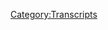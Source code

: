 {{DEFAULTSORT:
    #_TRANSCRIPT_0443S:We'll Be Back On Monday
}}{{Transcript
    | title         = [[We'll Be Back On Monday]]
    | caption       = [https://knowledgefight.libsyn.com/well-be-back-on-monday Listen to this episode on Libsyn]
    | episodeNumber = [[We'll Be Back On Monday|S009]]
    | length        = 00:07:12
}}

{{MessageBox
    | header     = Warning: Bot Generated Content
    | text       = This transcript was automatically generated by transcription software and likely contains many mistakes and misattributions. Please check the audio for definitive quotes, attribution, and context.
    | image      = N3yvass4myg91.webp
    | imagewidth = 50px
    | id         = warning
}}

{{TranscriptBlock
    | name      = Unknown Speaker
    | timestamp = 00:00:00.000
    | text      = I'm a policy wonk.
}}

{{TranscriptBlock
    | name      = Unknown Speaker
    | timestamp = 00:00:01.159
    | text      = Hey, everybody. Dan here.
}}

{{TranscriptBlock
    | name      = Unknown Speaker
    | timestamp = 00:00:02.960
    | text      = Hi, I'm Jordan.
}}

{{TranscriptBlock
    | name      = Unknown Speaker
    | timestamp = 00:00:04.040
    | text      = Hey, how's it going, buddy?
}}

{{TranscriptBlock
    | name      = Unknown Speaker
    | timestamp = 00:00:05.200
    | text      = I am also here.
}}

{{TranscriptBlock
    | name      = Unknown Speaker
    | timestamp = 00:00:06.120
    | text      = I just wanted to take a quick little moment to give you a little bit of a heads up that we are taking this Friday off from an episode.
}}

{{TranscriptBlock
    | name      = Unknown Speaker
    | timestamp = 00:00:13.480
    | text      = But we will be back on Monday.
}}

{{TranscriptBlock
    | name      = Unknown Speaker
    | timestamp = 00:00:14.919
    | text      = There's just so much to get handled in terms of the move.
}}

{{TranscriptBlock
    | name      = Unknown Speaker
    | timestamp = 00:00:18.039
    | text      = Moving is nuts.
}}

{{TranscriptBlock
    | name      = Unknown Speaker
    | timestamp = 00:00:18.879
    | text      = Yeah, I mean, a lot of it I was able to take care of and gradually do.
}}

{{TranscriptBlock
    | name      = Unknown Speaker
    | timestamp = 00:00:23.160
    | text      = But there's, you know, you always get blindsided by various things like so much, so many accounts to move.
}}

{{TranscriptBlock
    | name      = Unknown Speaker
    | timestamp = 00:00:29.960
    | text      = Move over like utilities and stuff.
}}

{{TranscriptBlock
    | name      = Unknown Speaker
    | timestamp = 00:00:32.000
    | text      = It's a lot.
}}

{{TranscriptBlock
    | name      = Unknown Speaker
    | timestamp = 00:00:33.240
    | text      = So I'm just going to take a one-off me day here, but we'll be back.
}}

{{TranscriptBlock
    | name      = Unknown Speaker
    | timestamp = 00:00:38.000
    | text      = Absolutely. I think that's a great idea.
}}

{{TranscriptBlock
    | name      = Unknown Speaker
    | timestamp = 00:00:39.960
    | text      = You should definitely take the day off.
}}

{{TranscriptBlock
    | name      = Unknown Speaker
    | timestamp = 00:00:42.079
    | text      = Yeah, it pains me.
}}

{{TranscriptBlock
    | name      = Unknown Speaker
    | timestamp = 00:00:43.520
    | text      = For God's sakes, clean off your soundboard.
}}

{{TranscriptBlock
    | name      = Unknown Speaker
    | timestamp = 00:00:46.679
    | text      = For God's sakes, get that compressed air for once.
}}

{{TranscriptBlock
    | name      = Unknown Speaker
    | timestamp = 00:00:49.479
    | text      = You're a dick.
}}

{{TranscriptBlock
    | name      = Unknown Speaker
    | timestamp = 00:00:50.399
    | text      = Damn it!
}}

{{TranscriptBlock
    | name      = Unknown Speaker
    | timestamp = 00:00:52.759
    | text      = Don't tell me what to do with my soundboard, because if you do...
}}

{{TranscriptBlock
    | name      = Unknown Speaker
    | timestamp = 00:00:55.320
    | text      = You're an asshole.
}}

{{TranscriptBlock
    | name      = Unknown Speaker
    | timestamp = 00:00:56.439
    | text      = Damn it!
}}

{{TranscriptBlock
    | name      = Unknown Speaker
    | timestamp = 00:00:57.000
    | text      = Don't tell me what to do.
}}

{{TranscriptBlock
    | name      = Unknown Speaker
    | timestamp = 00:00:58.840
    | text      = Ah, shit.
}}

{{TranscriptBlock
    | name      = Unknown Speaker
    | timestamp = 00:00:59.679
    | text      = Yeah, well, I mean, in the move, I'll dust that stuff off.
}}

{{TranscriptBlock
    | name      = Unknown Speaker
    | timestamp = 00:01:02.960
    | text      = But yeah, I don't know, it pains me.
}}

{{TranscriptBlock
    | name      = Unknown Speaker
    | timestamp = 00:01:05.799
    | text      = I wish we could do a stupid episode, but we'll be back on Monday and everything.
}}

{{TranscriptBlock
    | name      = Unknown Speaker
    | timestamp = 00:01:11.640
    | text      = And thank you to everybody who's been so supportive and kind about telling me to take a week off and what have you.
}}

{{TranscriptBlock
    | name      = Unknown Speaker
    | timestamp = 00:01:18.640
    | text      = And just people being excited for the new place and the new pet.
}}

{{TranscriptBlock
    | name      = Unknown Speaker
    | timestamp = 00:01:23.079
    | text      = Yes, we are all very excited.
}}

{{TranscriptBlock
    | name      = Unknown Speaker
    | timestamp = 00:01:24.079
    | text      = The new animal friend, which I think I've made a decision on, which will be forthcoming.
}}

{{TranscriptBlock
    | name      = Unknown Speaker
    | timestamp = 00:01:27.959
    | text      = Ooh, now you're teasing?
}}

{{TranscriptBlock
    | name      = Unknown Speaker
    | timestamp = 00:01:29.480
    | text      = I'm not teasing because I haven't fully made this decision, but I'm leaning very heavily in one direction.
}}

{{TranscriptBlock
    | name      = Unknown Speaker
    | timestamp = 00:01:35.159
    | text      = It'll actually shock the world.
}}

{{TranscriptBlock
    | name      = Unknown Speaker
    | timestamp = 00:01:36.640
    | text      = The announcement will shock the world.
}}

{{TranscriptBlock
    | name      = Unknown Speaker
    | timestamp = 00:01:39.159
    | text      = Yes.
}}

{{TranscriptBlock
    | name      = Unknown Speaker
    | timestamp = 00:01:40.159
    | text      = Anyway, the Seltzer website has been updated.
}}

{{TranscriptBlock
    | name      = Unknown Speaker
    | timestamp = 00:01:43.079
    | text      = Ooh, here's something we can do.
}}

{{TranscriptBlock
    | name      = Unknown Speaker
    | timestamp = 00:01:44.920
    | text      = What's that?
}}

{{TranscriptBlock
    | name      = Unknown Speaker
    | timestamp = 00:01:45.799
    | text      = I know people love my food reviews, so let's do a little bit of a food conversation.
}}

{{TranscriptBlock
    | name      = Unknown Speaker
    | timestamp = 00:01:50.040
    | text      = All right, what do you got?
}}

{{TranscriptBlock
    | name      = Unknown Speaker
    | timestamp = 00:01:51.079
    | text      = I have two foods.
}}

{{TranscriptBlock
    | name      = Unknown Speaker
    | timestamp = 00:01:51.879
    | text      = Two foods.
}}

{{TranscriptBlock
    | name      = Unknown Speaker
    | timestamp = 00:01:52.480
    | text      = I tried this last week or so.
}}

{{TranscriptBlock
    | name      = Unknown Speaker
    | timestamp = 00:01:54.159
    | text      = Good and bad.
}}

{{TranscriptBlock
    | name      = Unknown Speaker
    | timestamp = 00:01:55.000
    | text      = No, well, I don't know, maybe.
}}

{{TranscriptBlock
    | name      = Unknown Speaker
    | timestamp = 00:01:57.359
    | text      = Meh.
}}

{{TranscriptBlock
    | name      = Unknown Speaker
    | timestamp = 00:01:58.599
    | text      = I expected both to be terrible.
}}

{{TranscriptBlock
    | name      = Unknown Speaker
    | timestamp = 00:02:00.000
    | text      = Sure, sure.
}}

{{TranscriptBlock
    | name      = Unknown Speaker
    | timestamp = 00:02:00.840
    | text      = One.
}}

{{TranscriptBlock
    | name      = Unknown Speaker
    | timestamp = 00:02:01.400
    | text      = Yes.
}}

{{TranscriptBlock
    | name      = Unknown Speaker
    | timestamp = 00:02:02.359
    | text      = Pop-Tarts.
}}

{{TranscriptBlock
    | name      = Unknown Speaker
    | timestamp = 00:02:03.159
    | text      = Pop-Tarts, which kind?
}}

{{TranscriptBlock
    | name      = Unknown Speaker
    | timestamp = 00:02:04.159
    | text      = Fruity, Fruit Loops.
}}

{{TranscriptBlock
    | name      = Unknown Speaker
    | timestamp = 00:02:06.159
    | text      = Fruit Loops, get the fuck out of here.
}}

{{TranscriptBlock
    | name      = Unknown Speaker
    | timestamp = 00:02:07.680
    | text      = I found a single pack at the corner store.
}}

{{TranscriptBlock
    | name      = Unknown Speaker
    | timestamp = 00:02:11.520
    | text      = There shouldn't even have been that many.
}}

{{TranscriptBlock
    | name      = Unknown Speaker
    | timestamp = 00:02:12.840
    | text      = I agreed.
}}

{{TranscriptBlock
    | name      = Unknown Speaker
    | timestamp = 00:02:14.840
    | text      = I don't like Pop-Tarts to begin with.
}}

{{TranscriptBlock
    | name      = Unknown Speaker
    | timestamp = 00:02:17.159
    | text      = I think they're trash.
}}

{{TranscriptBlock
    | name      = Unknown Speaker
    | timestamp = 00:02:18.280
    | text      = I hate them.
}}

{{TranscriptBlock
    | name      = Unknown Speaker
    | timestamp = 00:02:20.159
    | text      = I think they're a bad way to have food delivered to your mouth.
}}

{{TranscriptBlock
    | name      = Unknown Speaker
    | timestamp = 00:02:24.080
    | text      = I think most of them are glorified candy or whatever.
}}

{{TranscriptBlock
    | name      = Unknown Speaker
    | timestamp = 00:02:28.360
    | text      = There's those ones that are like a fucking hot fudge sundae.
}}

{{TranscriptBlock
    | name      = Unknown Speaker
    | timestamp = 00:02:31.759
    | text      = Yeah, I know.
}}

{{TranscriptBlock
    | name      = Unknown Speaker
    | timestamp = 00:02:32.360
    | text      = They're bananas.
}}

{{TranscriptBlock
    | name      = Unknown Speaker
    | timestamp = 00:02:33.560
    | text      = Although I will eat those for dessert, maybe.
}}

{{TranscriptBlock
    | name      = Unknown Speaker
    | timestamp = 00:02:35.800
    | text      = Cinnamon brown sugar is the only way to go.
}}

{{TranscriptBlock
    | name      = Unknown Speaker
    | timestamp = 00:02:37.800
    | text      = As a breakfast, no good.
}}

{{TranscriptBlock
    | name      = Unknown Speaker
    | timestamp = 00:02:39.199
    | text      = Maybe a s'more.
}}

{{TranscriptBlock
    | name      = Unknown Speaker
    | timestamp = 00:02:39.879
    | text      = Fruit punch, or Fruit Loops.
}}

{{TranscriptBlock
    | name      = Unknown Speaker
    | timestamp = 00:02:42.680
    | text      = Super crazy, though.
}}

{{TranscriptBlock
    | name      = Unknown Speaker
    | timestamp = 00:02:43.800
    | text      = Like, I can't resist the call of that.
}}

{{TranscriptBlock
    | name      = Unknown Speaker
    | timestamp = 00:02:45.280
    | text      = Yeah, your addiction to novelty is beyond me, but.
}}

{{TranscriptBlock
    | name      = Unknown Speaker
    | timestamp = 00:02:48.039
    | text      = So I grabbed them, and I heated them up.
}}

{{TranscriptBlock
    | name      = Unknown Speaker
    | timestamp = 00:02:50.680
    | text      = I expected it to be terrible.
}}

{{TranscriptBlock
    | name      = Unknown Speaker
    | timestamp = 00:02:51.919
    | text      = How'd you heat them up, toaster?
}}

{{TranscriptBlock
    | name      = Unknown Speaker
    | timestamp = 00:02:52.879
    | text      = Toaster oven.
}}

{{TranscriptBlock
    | name      = Unknown Speaker
    | timestamp = 00:02:54.120
    | text      = Toaster oven or toaster oven?
}}

{{TranscriptBlock
    | name      = Unknown Speaker
    | timestamp = 00:02:55.639
    | text      = And then I did what I always do with Pop-Tarts,
}}

{{TranscriptBlock
    | name      = Unknown Speaker
    | timestamp = 00:02:57.800
    | text      = to just cut off the edges, because it's too much
}}

{{TranscriptBlock
    | name      = Unknown Speaker
    | timestamp = 00:02:59.879
    | text      = of the pastry, and it's gross.
}}

{{TranscriptBlock
    | name      = Unknown Speaker
    | timestamp = 00:03:01.919
    | text      = So got rid of those edges.
}}

{{TranscriptBlock
    | name      = Unknown Speaker
    | timestamp = 00:03:03.159
    | text      = That's a detail I didn't know about you.
}}

{{TranscriptBlock
    | name      = Unknown Speaker
    | timestamp = 00:03:05.520
    | text      = What?
}}

{{TranscriptBlock
    | name      = Unknown Speaker
    | timestamp = 00:03:06.039
    | text      = Did I cut the edges off a Pop-Tart?
}}

{{TranscriptBlock
    | name      = Unknown Speaker
    | timestamp = 00:03:07.560
    | text      = It's too much of that gross pastry.
}}

{{TranscriptBlock
    | name      = Unknown Speaker
    | timestamp = 00:03:10.400
    | text      = No, no.
}}

{{TranscriptBlock
    | name      = Unknown Speaker
    | timestamp = 00:03:12.080
    | text      = I did not eat that.
}}

{{TranscriptBlock
    | name      = Unknown Speaker
    | timestamp = 00:03:13.439
    | text      = So I got the edges off.
}}

{{TranscriptBlock
    | name      = Unknown Speaker
    | timestamp = 00:03:14.360
    | text      = All right.
}}

{{TranscriptBlock
    | name      = Unknown Speaker
    | timestamp = 00:03:15.360
    | text      = Really good.
}}

{{TranscriptBlock
    | name      = Unknown Speaker
    | timestamp = 00:03:16.960
    | text      = Really good.
}}

{{TranscriptBlock
    | name      = Unknown Speaker
    | timestamp = 00:03:17.599
    | text      = I hate to say it.
}}

{{TranscriptBlock
    | name      = Unknown Speaker
    | timestamp = 00:03:18.400
    | text      = Really good.
}}

{{TranscriptBlock
    | name      = Unknown Speaker
    | timestamp = 00:03:19.240
    | text      = Well, I mean, not really good.
}}

{{TranscriptBlock
    | name      = Unknown Speaker
    | timestamp = 00:03:20.560
    | text      = I don't want it for breakfast, but it was shockingly
}}

{{TranscriptBlock
    | name      = Unknown Speaker
    | timestamp = 00:03:23.479
    | text      = close to Fruit Loops.
}}

{{TranscriptBlock
    | name      = Unknown Speaker
    | timestamp = 00:03:25.080
    | text      = Yeah, because the flavor of the inside, the filling.
}}

{{TranscriptBlock
    | name      = Unknown Speaker
    | timestamp = 00:03:28.840
    | text      = Was it gooey?
}}

{{TranscriptBlock
    | name      = Unknown Speaker
    | timestamp = 00:03:29.680
    | text      = Yeah, but it tasted like a Fruit Loop.
}}

{{TranscriptBlock
    | name      = Unknown Speaker
    | timestamp = 00:03:33.360
    | text      = And then because of the frosting on top,
}}

{{TranscriptBlock
    | name      = Unknown Speaker
    | timestamp = 00:03:36.960
    | text      = that recreated the sort of sugary vibe of the Fruit Loop.
}}

{{TranscriptBlock
    | name      = Unknown Speaker
    | timestamp = 00:03:40.759
    | text      = I thought it was very accurate to a Fruit Loop.
}}

{{TranscriptBlock
    | name      = Unknown Speaker
    | timestamp = 00:03:43.000
    | text      = And I felt really ashamed afterwards,
}}

{{TranscriptBlock
    | name      = Unknown Speaker
    | timestamp = 00:03:45.080
    | text      = because I was like, well, you guys nailed it.
}}

{{TranscriptBlock
    | name      = Unknown Speaker
    | timestamp = 00:03:46.879
    | text      = You set out to make a Fruit Loop Pop-Tart, and you did.
}}

{{TranscriptBlock
    | name      = Unknown Speaker
    | timestamp = 00:03:49.439
    | text      = Got to give it to you.
}}

{{TranscriptBlock
    | name      = Unknown Speaker
    | timestamp = 00:03:50.680
    | text      = I got to give it up to those Somali pirates.
}}

{{TranscriptBlock
    | name      = Unknown Speaker
    | timestamp = 00:03:52.879
    | text      = Very accurate.
}}

{{TranscriptBlock
    | name      = Unknown Speaker
    | timestamp = 00:03:55.039
    | text      = See, I don't like that.
}}

{{TranscriptBlock
    | name      = Unknown Speaker
    | timestamp = 00:03:56.000
    | text      = I don't like transforming texture.
}}

{{TranscriptBlock
    | name      = Unknown Speaker
    | timestamp = 00:03:57.840
    | text      = I don't like the same taste turning
}}

{{TranscriptBlock
    | name      = Unknown Speaker
    | timestamp = 00:03:59.240
    | text      = into a different texture.
}}

{{TranscriptBlock
    | name      = Unknown Speaker
    | timestamp = 00:04:00.080
    | text      = I need the taste and the texture to match up.
}}

{{TranscriptBlock
    | name      = Unknown Speaker
    | timestamp = 00:04:02.000
    | text      = If I taste a Fruit Loop, it better be crunchy.
}}

{{TranscriptBlock
    | name      = Unknown Speaker
    | timestamp = 00:04:04.280
    | text      = I can't have it turn into chewy.
}}

{{TranscriptBlock
    | name      = Unknown Speaker
    | timestamp = 00:04:05.759
    | text      = I don't disagree with you as a whole.
}}

{{TranscriptBlock
    | name      = Unknown Speaker
    | timestamp = 00:04:08.599
    | text      = But I went in expecting garbage, and it wasn't that bad.
}}

{{TranscriptBlock
    | name      = Unknown Speaker
    | timestamp = 00:04:13.080
    | text      = So I applaud them.
}}

{{TranscriptBlock
    | name      = Unknown Speaker
    | timestamp = 00:04:14.039
    | text      = Perfect.
}}

{{TranscriptBlock
    | name      = Unknown Speaker
    | timestamp = 00:04:15.120
    | text      = Second thing.
}}

{{TranscriptBlock
    | name      = Unknown Speaker
    | timestamp = 00:04:15.680
    | text      = Second thing.
}}

{{TranscriptBlock
    | name      = Unknown Speaker
    | timestamp = 00:04:16.319
    | text      = New Oreo on the scene that I found.
}}

{{TranscriptBlock
    | name      = Unknown Speaker
    | timestamp = 00:04:18.959
    | text      = Tiramisu.
}}

{{TranscriptBlock
    | name      = Unknown Speaker
    | timestamp = 00:04:20.000
    | text      = Tiramisu Oreo?
}}

{{TranscriptBlock
    | name      = Unknown Speaker
    | timestamp = 00:04:21.680
    | text      = Who are these people?
}}

{{TranscriptBlock
    | name      = Unknown Speaker
    | timestamp = 00:04:22.920
    | text      = They're crazy.
}}

{{TranscriptBlock
    | name      = Unknown Speaker
    | timestamp = 00:04:23.480
    | text      = Where are we coming from?
}}

{{TranscriptBlock
    | name      = Unknown Speaker
    | timestamp = 00:04:24.959
    | text      = So here's what happened.
}}

{{TranscriptBlock
    | name      = Unknown Speaker
    | timestamp = 00:04:26.560
    | text      = I thought this was very exciting.
}}

{{TranscriptBlock
    | name      = Unknown Speaker
    | timestamp = 00:04:30.120
    | text      = I got home, grabbed one of these Oreos out.
}}

{{TranscriptBlock
    | name      = Unknown Speaker
    | timestamp = 00:04:34.759
    | text      = As I was eating it, I realized, I don't think
}}

{{TranscriptBlock
    | name      = Unknown Speaker
    | timestamp = 00:04:37.199
    | text      = I've ever had Tiramisu.
}}

{{TranscriptBlock
    | name      = Unknown Speaker
    | timestamp = 00:04:38.240
    | text      = You don't think you've ever had Tiramisu?
}}

{{TranscriptBlock
    | name      = Unknown Speaker
    | timestamp = 00:04:42.079
    | text      = No.
}}

{{TranscriptBlock
    | name      = Unknown Speaker
    | timestamp = 00:04:42.360
    | text      = Really?
}}

{{TranscriptBlock
    | name      = Unknown Speaker
    | timestamp = 00:04:42.839
    | text      = I don't think so.
}}

{{TranscriptBlock
    | name      = Unknown Speaker
    | timestamp = 00:04:43.439
    | text      = Really?
}}

{{TranscriptBlock
    | name      = Unknown Speaker
    | timestamp = 00:04:43.959
    | text      = I thought that I had.
}}

{{TranscriptBlock
    | name      = Unknown Speaker
    | timestamp = 00:04:44.959
    | text      = Never?
}}

{{TranscriptBlock
    | name      = Unknown Speaker
    | timestamp = 00:04:45.439
    | text      = Not at a wedding?
}}

{{TranscriptBlock
    | name      = Unknown Speaker
    | timestamp = 00:04:46.199
    | text      = Not at somewhere?
}}

{{TranscriptBlock
    | name      = Unknown Speaker
    | timestamp = 00:04:47.560
    | text      = Not that I can remember.
}}

{{TranscriptBlock
    | name      = Unknown Speaker
    | timestamp = 00:04:49.480
    | text      = Did it taste like a Tiramisu?
}}

{{TranscriptBlock
    | name      = Unknown Speaker
    | timestamp = 00:04:51.199
    | text      = That's the question I can't answer.
}}

{{TranscriptBlock
    | name      = Unknown Speaker
    | timestamp = 00:04:52.879
    | text      = Did it taste good?
}}

{{TranscriptBlock
    | name      = Unknown Speaker
    | timestamp = 00:04:53.680
    | text      = Not great.
}}

{{TranscriptBlock
    | name      = Unknown Speaker
    | timestamp = 00:04:54.800
    | text      = Tastes fine.
}}

{{TranscriptBlock
    | name      = Unknown Speaker
    | timestamp = 00:04:55.519
    | text      = Well, that's about what a Tiramisu tastes like.
}}

{{TranscriptBlock
    | name      = Unknown Speaker
    | timestamp = 00:04:57.600
    | text      = Kind of coffee-ish?
}}

{{TranscriptBlock
    | name      = Unknown Speaker
    | timestamp = 00:04:58.160
    | text      = Is that the vibe of a Tiramisu?
}}

{{TranscriptBlock
    | name      = Unknown Speaker
    | timestamp = 00:04:59.519
    | text      = Basically.
}}

{{TranscriptBlock
    | name      = Unknown Speaker
    | timestamp = 00:05:00.000
    | text      = Yeah, okay.
}}

{{TranscriptBlock
    | name      = Unknown Speaker
    | timestamp = 00:05:00.439
    | text      = It's not great.
}}

{{TranscriptBlock
    | name      = Unknown Speaker
    | timestamp = 00:05:00.920
    | text      = No.
}}

{{TranscriptBlock
    | name      = Unknown Speaker
    | timestamp = 00:05:01.319
    | text      = No.
}}

{{TranscriptBlock
    | name      = Unknown Speaker
    | timestamp = 00:05:01.759
    | text      = Nobody's ever been like, God, I need a Tiramisu right now.
}}

{{TranscriptBlock
    | name      = Unknown Speaker
    | timestamp = 00:05:05.000
    | text      = I have heard that from people before.
}}

{{TranscriptBlock
    | name      = Unknown Speaker
    | timestamp = 00:05:06.279
    | text      = When?
}}

{{TranscriptBlock
    | name      = Unknown Speaker
    | timestamp = 00:05:06.800
    | text      = It's been a while.
}}

{{TranscriptBlock
    | name      = Unknown Speaker
    | timestamp = 00:05:07.879
    | text      = Yeah.
}}

{{TranscriptBlock
    | name      = Unknown Speaker
    | timestamp = 00:05:08.319
    | text      = I, God, I need a Tiramisu.
}}

{{TranscriptBlock
    | name      = Unknown Speaker
    | timestamp = 00:05:10.800
    | text      = Oh, it's four a.m.
}}

{{TranscriptBlock
    | name      = Unknown Speaker
    | timestamp = 00:05:12.079
    | text      = I just got out of the bar.
}}

{{TranscriptBlock
    | name      = Unknown Speaker
    | timestamp = 00:05:13.399
    | text      = I just need a Tiramisu right now, guys.
}}

{{TranscriptBlock
    | name      = Unknown Speaker
    | timestamp = 00:05:15.519
    | text      = For a cannoli.
}}

{{TranscriptBlock
    | name      = Unknown Speaker
    | timestamp = 00:05:16.480
    | text      = Yeah, it was a really interesting experience for me
}}

{{TranscriptBlock
    | name      = Unknown Speaker
    | timestamp = 00:05:20.000
    | text      = to have that realization mid-Oreo that, like,
}}

{{TranscriptBlock
    | name      = Unknown Speaker
    | timestamp = 00:05:23.879
    | text      = I haven't had what this is pretending to be.
}}

{{TranscriptBlock
    | name      = Unknown Speaker
    | timestamp = 00:05:26.560
    | text      = You have no frame of reference for it.
}}

{{TranscriptBlock
    | name      = Unknown Speaker
    | timestamp = 00:05:27.720
    | text      = No, certainly not.
}}

{{TranscriptBlock
    | name      = Unknown Speaker
    | timestamp = 00:05:28.839
    | text      = Could be dead on, could be a lie.
}}

{{TranscriptBlock
    | name      = Unknown Speaker
    | timestamp = 00:05:30.639
    | text      = I could give the middle finger to the Swedish Fish Oreo
}}

{{TranscriptBlock
    | name      = Unknown Speaker
    | timestamp = 00:05:33.240
    | text      = because I've had Swedish Fish before,
}}

{{TranscriptBlock
    | name      = Unknown Speaker
    | timestamp = 00:05:35.040
    | text      = and I'm aware of what that's going to be.
}}

{{TranscriptBlock
    | name      = Unknown Speaker
    | timestamp = 00:05:36.439
    | text      = There's a Swedish Fish Oreo?
}}

{{TranscriptBlock
    | name      = Unknown Speaker
    | timestamp = 00:05:38.000
    | text      = Yeah, I made you eat one.
}}

{{TranscriptBlock
    | name      = Unknown Speaker
    | timestamp = 00:05:39.360
    | text      = Oh, that's right.
}}

{{TranscriptBlock
    | name      = Unknown Speaker
    | timestamp = 00:05:39.879
    | text      = It was a ways back.
}}

{{TranscriptBlock
    | name      = Unknown Speaker
    | timestamp = 00:05:40.920
    | text      = Wow, yeah, no, you're right.
}}

{{TranscriptBlock
    | name      = Unknown Speaker
    | timestamp = 00:05:42.360
    | text      = That is, yeah, yeah.
}}

{{TranscriptBlock
    | name      = Unknown Speaker
    | timestamp = 00:05:44.240
    | text      = Or the, what was the other one?
}}

{{TranscriptBlock
    | name      = Unknown Speaker
    | timestamp = 00:05:45.720
    | text      = The one that had, like, Pop Rocks in it.
}}

{{TranscriptBlock
    | name      = Unknown Speaker
    | timestamp = 00:05:47.959
    | text      = Oh, that one was gross.
}}

{{TranscriptBlock
    | name      = Unknown Speaker
    | timestamp = 00:05:48.639
    | text      = I enjoyed that.
}}

{{TranscriptBlock
    | name      = Unknown Speaker
    | timestamp = 00:05:49.480
    | text      = You liked that one?
}}

{{TranscriptBlock
    | name      = Unknown Speaker
    | timestamp = 00:05:50.439
    | text      = I like Pop Rocks.
}}

{{TranscriptBlock
    | name      = Unknown Speaker
    | timestamp = 00:05:51.399
    | text      = I don't like Pop Rocks.
}}

{{TranscriptBlock
    | name      = Unknown Speaker
    | timestamp = 00:05:52.279
    | text      = OK.
}}

{{TranscriptBlock
    | name      = Unknown Speaker
    | timestamp = 00:05:53.399
    | text      = I don't like Pop Rocks alone.
}}

{{TranscriptBlock
    | name      = Unknown Speaker
    | timestamp = 00:05:55.519
    | text      = Right.
}}

{{TranscriptBlock
    | name      = Unknown Speaker
    | timestamp = 00:05:55.959
    | text      = Incorporated into something like an Oreo,
}}

{{TranscriptBlock
    | name      = Unknown Speaker
    | timestamp = 00:05:58.040
    | text      = it's pretty exciting.
}}

{{TranscriptBlock
    | name      = Unknown Speaker
    | timestamp = 00:05:59.399
    | text      = Mm, no.
}}

{{TranscriptBlock
    | name      = Unknown Speaker
    | timestamp = 00:06:00.360
    | text      = Pretty exciting.
}}

{{TranscriptBlock
    | name      = Unknown Speaker
    | timestamp = 00:06:01.160
    | text      = Pop Rocks is just a sprinkle that pisses me off.
}}

{{TranscriptBlock
    | name      = Unknown Speaker
    | timestamp = 00:06:03.800
    | text      = OK.
}}

{{TranscriptBlock
    | name      = Unknown Speaker
    | timestamp = 00:06:04.480
    | text      = It's an aggressive sprinkle.
}}

{{TranscriptBlock
    | name      = Unknown Speaker
    | timestamp = 00:06:05.480
    | text      = It's an aggressive sprinkle.
}}

{{TranscriptBlock
    | name      = Unknown Speaker
    | timestamp = 00:06:06.639
    | text      = So here's the deal.
}}

{{TranscriptBlock
    | name      = Unknown Speaker
    | timestamp = 00:06:07.560
    | text      = Yes.
}}

{{TranscriptBlock
    | name      = Unknown Speaker
    | timestamp = 00:06:08.480
    | text      = Fruit Loop Pop Tart, I don't even know how to rate these.
}}

{{TranscriptBlock
    | name      = Unknown Speaker
    | timestamp = 00:06:12.639
    | text      = I would say what it is is it exceeded my expectations
}}

{{TranscriptBlock
    | name      = Unknown Speaker
    | timestamp = 00:06:15.759
    | text      = and pleasantly surprised me.
}}

{{TranscriptBlock
    | name      = Unknown Speaker
    | timestamp = 00:06:17.759
    | text      = And if I were giving advice to people who are trying
}}

{{TranscriptBlock
    | name      = Unknown Speaker
    | timestamp = 00:06:19.920
    | text      = to find, like, weird novelty food,
}}

{{TranscriptBlock
    | name      = Unknown Speaker
    | timestamp = 00:06:22.160
    | text      = if you're interested in that, give it a shot,
}}

{{TranscriptBlock
    | name      = Unknown Speaker
    | timestamp = 00:06:23.839
    | text      = because it does not disappoint.
}}

{{TranscriptBlock
    | name      = Unknown Speaker
    | timestamp = 00:06:24.920
    | text      = OK, good.
}}

{{TranscriptBlock
    | name      = Unknown Speaker
    | timestamp = 00:06:25.879
    | text      = If you really like tiramisu, I don't know, try one.
}}

{{TranscriptBlock
    | name      = Unknown Speaker
    | timestamp = 00:06:29.959
    | text      = Maybe it's like tiramisu.
}}

{{TranscriptBlock
    | name      = Unknown Speaker
    | timestamp = 00:06:31.240
    | text      = I couldn't tell you.
}}

{{TranscriptBlock
    | name      = Unknown Speaker
    | timestamp = 00:06:32.759
    | text      = If you don't like tiramisu, maybe try one.
}}

{{TranscriptBlock
    | name      = Unknown Speaker
    | timestamp = 00:06:34.680
    | text      = It doesn't taste like tiramisu.
}}

{{TranscriptBlock
    | name      = Unknown Speaker
    | timestamp = 00:06:35.959
    | text      = Who knows?
}}

{{TranscriptBlock
    | name      = Unknown Speaker
    | timestamp = 00:06:36.560
    | text      = I have no idea.
}}

{{TranscriptBlock
    | name      = Unknown Speaker
    | timestamp = 00:06:37.439
    | text      = Maybe it tastes like a regular Oreo
}}

{{TranscriptBlock
    | name      = Unknown Speaker
    | timestamp = 00:06:38.839
    | text      = with a little bit of coffee.
}}

{{TranscriptBlock
    | name      = Unknown Speaker
    | timestamp = 00:06:39.959
    | text      = Maybe.
}}

{{TranscriptBlock
    | name      = Unknown Speaker
    | timestamp = 00:06:40.720
    | text      = I don't know.
}}

{{TranscriptBlock
    | name      = Unknown Speaker
    | timestamp = 00:06:41.240
    | text      = Anyway, this has been my novelty food review.
}}

{{TranscriptBlock
    | name      = Unknown Speaker
    | timestamp = 00:06:44.199
    | text      = And Jordan, if you didn't enjoy that.
}}

{{TranscriptBlock
    | name      = Unknown Speaker
    | timestamp = 00:06:46.319
    | text      = You're a jerk.
}}

{{TranscriptBlock
    | name      = Unknown Speaker
    | timestamp = 00:06:49.439
    | text      = We've got to get out of here.
}}

{{TranscriptBlock
    | name      = Unknown Speaker
    | timestamp = 00:06:50.639
    | text      = Yeah, we do.
}}

{{TranscriptBlock
    | name      = Unknown Speaker
    | timestamp = 00:06:51.279
    | text      = So we'll be back.
}}

{{TranscriptBlock
    | name      = Unknown Speaker
    | timestamp = 00:06:52.040
    | text      = But thanks for your patience, everyone out there.
}}

{{TranscriptBlock
    | name      = Unknown Speaker
    | timestamp = 00:06:54.160
    | text      = We really appreciate it.
}}

{{TranscriptBlock
    | name      = Unknown Speaker
    | timestamp = 00:06:55.240
    | text      = And once we're all settled in, everything
}}

{{TranscriptBlock
    | name      = Unknown Speaker
    | timestamp = 00:06:57.000
    | text      = will be so spectacular.
}}

{{TranscriptBlock
    | name      = Unknown Speaker
    | timestamp = 00:06:58.319
    | text      = And there will be a new pet.
}}

{{TranscriptBlock
    | name      = Unknown Speaker
    | timestamp = 00:06:59.560
    | text      = And we'll talk to you soon.
}}

{{TranscriptBlock
    | name      = Unknown Speaker
    | timestamp = 00:07:01.279
    | text      = Right?
}}

{{TranscriptBlock
    | name      = Unknown Speaker
    | timestamp = 00:07:01.839
    | text      = Yes, we will.
}}

{{TranscriptBlock
    | name      = Unknown Speaker
    | timestamp = 00:07:02.480
    | text      = OK.
}}

{{TranscriptBlock
    | name      = Unknown Speaker
    | timestamp = 00:07:03.120
    | text      = Andy in Kansas, you're on the air.
}}

{{TranscriptBlock
    | name      = Unknown Speaker
    | timestamp = 00:07:04.560
    | text      = Thanks for holding.
}}

{{TranscriptBlock
    | name      = Unknown Speaker
    | timestamp = 00:07:07.199
    | text      = Hello, Alex.
}}

{{TranscriptBlock
    | name      = Unknown Speaker
    | timestamp = 00:07:07.839
    | text      = I'm a first time caller.
}}

{{TranscriptBlock
    | name      = Unknown Speaker
    | timestamp = 00:07:08.800
    | text      = I'm a huge fan.
}}

{{TranscriptBlock
    | name      = Unknown Speaker
    | timestamp = 00:07:09.560
    | text      = I love your work.
}}

{{TranscriptBlock
    | name      = Unknown Speaker
    | timestamp = 00:07:10.439
    | text      = I love you.
}}

[[Category:Transcripts]]
